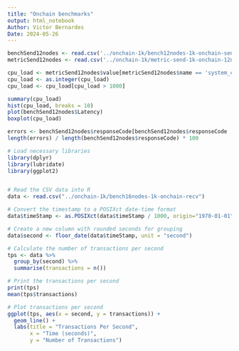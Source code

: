 ```yaml
---
title: "Onchain benchmarks"
output: html_notebook
Author: Victor Bernardes
Date: 2024-05-26
---
```


```r

benchSend12nodes <- read.csv('../onchain-1k/bench12nodes-1k-onchain-send', header = T)
metricSend12nodes <- read.csv('../onchain-1k/metric-send-1k-onchain-12nodes', header= T)

```

```r


cpu_load <- metricSend12nodes$value[metricSend12nodes$name == 'system_cpu_sysload']
cpu_load <- as.integer(cpu_load)
cpu_load <- cpu_load[cpu_load > 1000]

summary(cpu_load)
hist(cpu_load, breaks = 10)
plot(benchSend12nodes$Latency)
boxplot(cpu_load)
```

```r

errors <- benchSend12nodes$responseCode[benchSend12nodes$responseCode != 200]
length(errors) / length(benchSend12nodes$responseCode) * 100

```

```r

# Load necessary libraries
library(dplyr)
library(lubridate)
library(ggplot2)


# Read the CSV data into R
data <- read.csv("../onchain-1k/bench16nodes-1k-onchain-recv")

# Convert the timestamp to a POSIXct date-time format
data$timeStamp <- as.POSIXct(data$timeStamp / 1000, origin="1970-01-01")

# Create a new column with rounded seconds for grouping
data$second <- floor_date(data$timeStamp, unit = "second")

# Calculate the number of transactions per second
tps <- data %>%
  group_by(second) %>%
  summarise(transactions = n())

# Print the transactions per second
print(tps)
mean(tps$transactions)

# Plot transactions per second
ggplot(tps, aes(x = second, y = transactions)) +
  geom_line() +
  labs(title = "Transactions Per Second",
       x = "Time (seconds)",
       y = "Number of Transactions")

```
